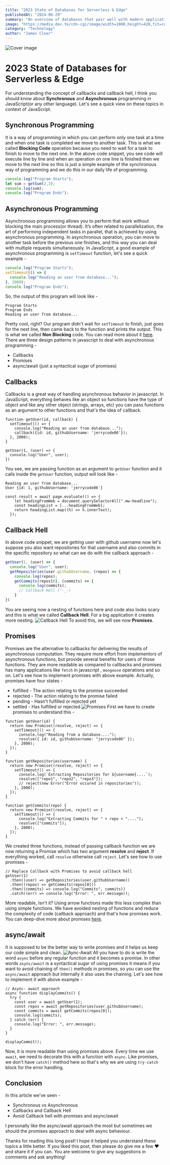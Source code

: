 ```yaml
---
title: "2023 State of Databases for Serverless & Edge"
publishedAt: "2024-06-29"
summary: "An overview of databases that pair well with modern application and compute providers."
image: "https://media.dev.to/cdn-cgi/image/width=1000,height=420,fit=cover,gravity=auto,format=auto/https%3A%2F%2Fdev-to-uploads.s3.amazonaws.com%2Fuploads%2Farticles%2Fm9phbghld7ihlxgoulzs.jpg"
category: "Technology"
author: "James Clear"
---
```



![Cover image](https://media.dev.to/cdn-cgi/image/width=1000,height=420,fit=cover,gravity=auto,format=auto/https%3A%2F%2Fdev-to-uploads.s3.amazonaws.com%2Fuploads%2Farticles%2Fm9phbghld7ihlxgoulzs.jpg)

# 2023 State of Databases for Serverless & Edge

For understanding the concept of callbacks and callback hell, I think you should know about **Synchronous** and **Asynchronous** programming in JavaScript(or any other language). Let's see a quick view on these topics in context of JavaScript.

## Synchronous Programming
It is a way of programming in which you can perform only one task at a time and when one task is completed we move to another task. This is what we called **Blocking Code** operation because you need to wait for a task to finish to move to the next one. 
In the above code snippet, you see code will execute line by line and when an operation on one line is finished then we move to the next line so this is just a simple example of the synchronous way of programming and we do this in our daily life of programming.

```javascript
console.log("Program Starts");
let sum = getSum(2,3);
console.log(sum);
console.log("Program Ends");
```

## Asynchronous Programming
Asynchronous programming allows you to perform that work without blocking the main process(or thread). It’s often related to parallelization, the art of performing independent tasks in parallel, that is achieved by using asynchronous programming.
In asynchronous operation, you can move to another task before the previous one finishes, and this way you can deal with multiple requests simultaneously.
In JavaScript, a good example of asynchronous programming is `setTimeout` function, let's see a quick example - 

```javascript
console.log("Program Starts");
setTimeout(() => {
  console.log("Reading an user from database...");
}, 2000);
console.log("Program Ends");
```
So, the output of this program will look like - 
```
Program Starts
Program Ends
Reading an user from database...
```
Pretty cool, right? Our program didn't wait for `setTimeout` to finish, just goes for the next line, then came back to the function and prints the output. This is what we called **Non Blocking** code. You can read more about it [here](https://developer.mozilla.org/en-US/docs/Learn/JavaScript/Asynchronous/Introducing). 
There are three design patterns in javascript to deal with asynchronous programming - 
- Callbacks
- Promises
- async/await (just a syntactical sugar of promises)

## Callbacks
Callbacks is a great way of handling asynchronous behavior in javascript. In JavaScript, everything behaves like an object so functions have the type of object and like any other object (strings, arrays, etc) you can pass functions as an argument to other functions and that's the idea of callback.

```
function getUser(id, callback) {
  setTimeout(() => {
    console.log("Reading an user from database...");
    callback({id: id, githubUsername: 'jerrycode06'});
  }, 2000);
}

getUser(1, (user) => {
  console.log("User", user);
})
```
You see, we are passing function as an argument to `getUser` function and it calls inside the `getUser` function, output will look like - 
```
Reading an user from database...
User {id: 1, githubUsername: 'jerrycode06'}
```

```
const result = await page.evaluate(() => {
    let headingFromWeb = document.querySelectorAll(".mw-headline");
    const headingList = [...headingFromWeb];
    return headingList.map((h) => h.innerText);
  });
```

## Callback Hell
In above code snippet, we are getting user with github username now let's suppose you also want repositories for that username and also commits in the specific repository so what can we do with the callback approach -

```javascript
getUser(1, (user) => {
  console.log("User", user);
  getRepositories(user.githubUsername, (repos) => {
    console.log(repos);
    getCommits(repos[0], (commits) => {
      console.log(commits);
      // Callback Hell ("-_-)
    }
})
```
You are seeing now a nesting of functions here and code also looks scary and this is what we called **Callback Hell**. For a big application it creates more nesting.
![Callback Hell](https://dev-to-uploads.s3.amazonaws.com/uploads/articles/b8euo2n7twvgh3dbuatd.jpeg)
To avoid this, we will see now **Promises**.

## Promises
Promises are the alternative to callbacks for delivering the results of asynchronous computation. They require more effort from implementors of asynchronous functions, but provide several benefits for users of those functions. They are more readable as compared to callbacks and promises has many applications like `fetch` in javascript , `mongoose` operations and so on. Let's see how to implement promises with above example. Actually, promises have four states - 
- fulfilled - The action relating to the promise succeeded
- rejected - The action relating to the promise failed
- pending - Hasn't fulfilled or rejected yet
- settled - Has fulfilled or rejected
![Promises](https://dev-to-uploads.s3.amazonaws.com/uploads/articles/p60413nfwvkuezgtzzcx.png)
First we have to create promises to understand this - 

```
function getUser(id) {
  return new Promise((resolve, reject) => {
    setTimeout(() => {
      console.log("Reading from a database....");
      resolve({ id: id, githubUsername: "jerrycode06" });
    }, 2000);
  });
}

function getRepositories(username) {
  return new Promise((resolve, reject) => {
    setTimeout(() => {
      console.log(`Extracting Repositories for ${username}....`);
      resolve(["repo1", "repo2", "repo3"]);
      // reject(new Error("Error occured in repositories"));
    }, 2000);
  });
}

function getCommits(repo) {
  return new Promise((resolve, reject) => {
    setTimeout(() => {
      console.log("Extracting Commits for " + repo + "....");
      resolve(["commits"]);
    }, 2000);
  });
}
```

We created three functions, instead of passing callback function we are now returning a Promise which has two argument **resolve** and **reject**. If everything worked, call `resolve` otherwise call `reject`. Let's see how to use promises - 

```
// Replace Callback with Promises to avoid callback hell
getUser(1)
  .then((user) => getRepositories(user.githubUsername))
  .then((repos) => getCommits(repos[0]))
  .then((commits) => console.log("Commits", commits))
  .catch((err) => console.log("Error: ", err.message));
```

More readable, Isn't it? Using arrow functions made this less complex than using simple functions. We have avoided nesting of functions and reduce the complexity of code (callback approach) and that's how promises work. You can deep-dive more about promises [here](https://web.dev/promises).

## async/await 
It is supposed to be the better way to write promises and it helps us keep our code simple and clean.
![Aync-Await](https://dev-to-uploads.s3.amazonaws.com/uploads/articles/3s7u6tt9iqs9k80dtdkn.png)
All you have to do is write the word `async` before any regular function and it becomes a promise. In other words `async/await` is a syntactical sugar of using promises it means if you want to avoid chaining of `then()` methods in promises, so you can use the `async/await` approach but internally it also uses the chaining. 
Let's see how to implement it with above example - 

```
// Async- await approach
async function displayCommits() {
  try {
    const user = await getUser(1);
    const repos = await getRepositories(user.githubUsername);
    const commits = await getCommits(repos[0]);
    console.log(commits);
  } catch (err) {
    console.log("Error: ", err.message);
  }
}

displayCommit();
```

Now, it is more readable than using promises above. Every time we use `await`, we need to decorate this with a function with `async`. Like promises, we don't have `catch()` method here so that's why we are using `try-catch` block for the error handling.

## Conclusion
In this article we've seen - 
- Synchronous vs Asynchronous
- Callbacks and Callback Hell
- Avoid Callback hell with promises and async/await

I personally like the async/await approach the most but sometimes we should the promises approach to deal with async behaviour. 

Thanks for reading this long post! I hope it helped you understand these topics  a little better. If you liked this post, then please do give me a few ❤️ and share it if you can. You are welcome to 
give any suggestions in comments and ask anything!
